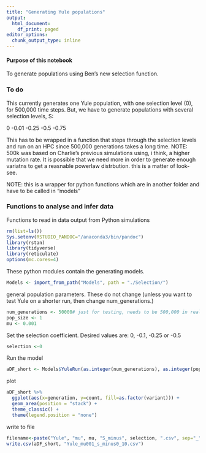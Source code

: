 ```yaml
---
title: "Generating Yule populations"
output:
  html_document:
    df_print: paged
editor_options:
  chunk_output_type: inline
---
```


#### Purpose of this notebook
To generate populations using Ben's new selection function. 

### To do
This currently generates one Yule population, with one selection level (0), for 500,000 time steps. But, we have to generate populations with several selection levels, S:

0
-0.01
-0.25
-0.5
-0.75

This has to be wrapped in a function that steps through the selection levels and run on an HPC since 500,000 generations takes a long time. NOTE: 500k was based on Charlie's previous simulations using, i think, a higher mutation rate.  It is possible that we need more in order to generate enough variatns to get a reasnable powerlaw distrbution. this is a matter of look-see. 

NOTE: this is a wrapper for python functions which are in another folder and have to be called in "models"

### Functions to analyse and infer data
Functions to read in data output from Python simulations
```r
rm(list=ls())
Sys.setenv(RSTUDIO_PANDOC="/anaconda3/bin/pandoc")
library(rstan)
library(tidyverse)
library(reticulate)
options(mc.cores=4)
```

These python modules contain the generating models.
```r
Models <- import_from_path("Models", path = "./Selection/")
```

general population parameters. These do not change (unless you want to test Yule on a shorter run, then change num_generations.)
```r
num_generations <- 50000# just for testing, needs to be 500,000 in reality
pop_size <- 1 
mu <- 0.001 
```

Set the selection coefficient. Desired values are: 0, -0.1, -0.25 or -0.5
```r
selection <-0
```
Run the model
```r
aDF_short <- Models$YuleRun(as.integer(num_generations), as.integer(pop_size), mu, selection, as.integer(pop_size))
```
plot
```r
aDF_short %>%
  ggplot(aes(x=generation, y=count, fill=as.factor(variant))) +
  geom_area(position = "stack") +
  theme_classic() +
  theme(legend.position = "none") 
```
write to file
```r
filename<-paste("Yule", "mu", mu, "S_minus", selection, ".csv", sep="_")
write.csv(aDF_short, "Yule_mu001_s_minus0_10.csv")
```
